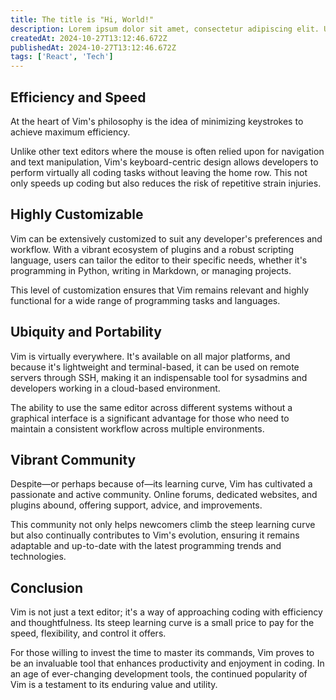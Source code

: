 ```yaml
---
title: The title is "Hi, World!"
description: Lorem ipsum dolor sit amet, consectetur adipiscing elit. Ut in auctor felis. Maecenas eget risus dolor. Nulla lorem ligula, ornare ac rutrum eget, imperdiet vitae mi. Etiam euismod sem nisl, et placerat nisi laoreet eget. In malesuada pellentesque vestibulum. Fusce volutpat turpis sed dictum dapibus. Fusce blandit bibendum porta. Vestibulum at nibh efficitur, convallis dolor et, ultrices lectus. Etiam et sapien ante.
createdAt: 2024-10-27T13:12:46.672Z
publishedAt: 2024-10-27T13:12:46.672Z
tags: ['React', 'Tech']
---
```


## Efficiency and Speed

At the heart of Vim's philosophy is the idea of minimizing keystrokes to achieve maximum efficiency.

Unlike other text editors where the mouse is often relied upon for navigation and text manipulation, Vim's keyboard-centric design allows developers to perform virtually all coding tasks without leaving the home row. This not only speeds up coding but also reduces the risk of repetitive strain injuries.

## Highly Customizable

Vim can be extensively customized to suit any developer's preferences and workflow. With a vibrant ecosystem of plugins and a robust scripting language, users can tailor the editor to their specific needs, whether it's programming in Python, writing in Markdown, or managing projects.

This level of customization ensures that Vim remains relevant and highly functional for a wide range of programming tasks and languages.

## Ubiquity and Portability

Vim is virtually everywhere. It's available on all major platforms, and because it's lightweight and terminal-based, it can be used on remote servers through SSH, making it an indispensable tool for sysadmins and developers working in a cloud-based environment.

The ability to use the same editor across different systems without a graphical interface is a significant advantage for those who need to maintain a consistent workflow across multiple environments.

## Vibrant Community

Despite—or perhaps because of—its learning curve, Vim has cultivated a passionate and active community. Online forums, dedicated websites, and plugins abound, offering support, advice, and improvements.

This community not only helps newcomers climb the steep learning curve but also continually contributes to Vim's evolution, ensuring it remains adaptable and up-to-date with the latest programming trends and technologies.

## Conclusion

Vim is not just a text editor; it's a way of approaching coding with efficiency and thoughtfulness. Its steep learning curve is a small price to pay for the speed, flexibility, and control it offers.

For those willing to invest the time to master its commands, Vim proves to be an invaluable tool that enhances productivity and enjoyment in coding. In an age of ever-changing development tools, the continued popularity of Vim is a testament to its enduring value and utility.
